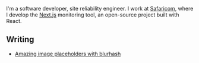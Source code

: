 
<NameTransition />

I'm a software developer, site reliability engineer. I work at [Safaricom](/work), where I develop the [Next.js](/n/stack) monitoring tool, an open-source project built with React.

## Writing

- [Amazing image placeholders with blurhash](/blog/amazing-placeholder-blurhash)

[//]: # (## Projects)

[//]: # ()
[//]: # (- [next-saas-starter]&#40;https://github.com/leerob/next-saas-starter&#41;)

[//]: # (- [next-email-client]&#40;https://github.com/leerob/next-email-client&#41;)

[//]: # (- [next-music-player]&#40;https://github.com/leerob/next-music-player&#41;)
